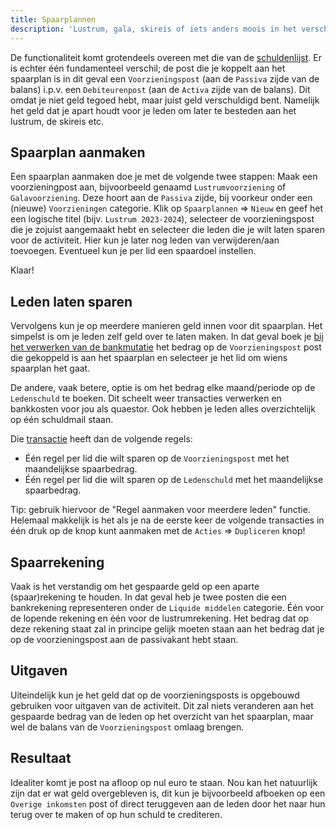 ```yaml
---
title: Spaarplannen
description: 'Lustrum, gala, skireis of iets anders moois in het verschiet? Met de spaarplanmodule laat je leden sparen voor hun spaardoel en maak je dit inzichtelijk op de Ledenwebsite of met de spaarplanmail.'
---
```


De functionaliteit komt grotendeels overeen met die van de [schuldenlijst](/financien/schuldenlijst). Er is echter één fundamenteel verschil; de post die je koppelt aan het spaarplan is in dit geval een ```Voorzieningspost``` (aan de ```Passiva``` zijde van de balans) i.p.v. een ```Debiteurenpost``` (aan de ```Activa``` zijde van de balans). Dit omdat je niet geld tegoed hebt, maar juist geld verschuldigd bent. Namelijk het geld dat je apart houdt voor je leden om later te besteden aan het lustrum, de skireis etc.

## Spaarplan aanmaken

Een spaarplan aanmaken doe je met de volgende twee stappen:
<Steps>
  <Step title="Post aanmaken">
    Maak een voorzieningpost aan, bijvoorbeeld genaamd ```Lustrumvoorziening``` of ```Galavoorziening```. Deze hoort aan de ```Passiva``` zijde, bij voorkeur onder een (nieuwe) ```Voorzieningen``` categorie.
  </Step>
  <Step title="Spaarplan aanmaken">
    Klik op ```Spaarplannen``` => ```Nieuw``` en geef het een logische titel (bijv. ```Lustrum 2023-2024```), selecteer de voorzieningspost die je zojuist aangemaakt hebt en selecteer die leden die je wilt laten sparen voor de activiteit. Hier kun je later nog leden van verwijderen/aan toevoegen. Eventueel kun je per lid een spaardoel instellen.
  </Step>
</Steps>

Klaar!

## Leden laten sparen
Vervolgens kun je op meerdere manieren geld innen voor dit spaarplan. Het simpelst is om je leden zelf geld over te laten maken. In dat geval boek je [bij het verwerken van de bankmutatie](financien/bankmutaties#bankmutaties-verwerken) het bedrag op de ```Voorzieningspost``` post die gekoppeld is aan het spaarplan en selecteer je het lid om wiens spaarplan het gaat.

De andere, vaak betere, optie is om het bedrag elke maand/periode op de ```Ledenschuld``` te boeken. Dit scheelt weer transacties verwerken en bankkosten voor jou als quaestor. Ook hebben je leden alles overzichtelijk op één schuldmail staan.

Die [transactie](/financien/transacties) heeft dan de volgende regels:
- Één regel per lid die wilt sparen op de ```Voorzieningspost``` met het maandelijkse spaarbedrag.
- Één regel per lid die wilt sparen op de ```Ledenschuld``` met het maandelijkse spaarbedrag.

<Note>Tip: gebruik hiervoor de "Regel aanmaken voor meerdere leden" functie.</Note>
<Note>Helemaal makkelijk is het als je na de eerste keer de volgende transacties in één druk op de knop kunt aanmaken met de ```Acties``` => ```Dupliceren``` knop!</Note>

## Spaarrekening
Vaak is het verstandig om het gespaarde geld op een aparte (spaar)rekening te houden. In dat geval heb je twee posten die een bankrekening representeren onder de ```Liquide middelen``` categorie. Één voor de lopende rekening en één voor de lustrumrekening. Het bedrag dat op deze rekening staat zal in principe gelijk moeten staan aan het bedrag dat je op de voorzieningspost aan de passivakant hebt staan.

## Uitgaven
Uiteindelijk kun je het geld dat op de voorzieningsposts is opgebouwd gebruiken voor uitgaven van de activiteit. Dit zal niets veranderen aan het gespaarde bedrag van de leden op het overzicht van het spaarplan, maar wel de balans van de ```Voorzieningspost``` omlaag brengen.

## Resultaat
Idealiter komt je post na afloop op nul euro te staan. Nou kan het natuurlijk zijn dat er wat geld overgebleven is, dit kun je bijvoorbeeld afboeken op een ```Overige inkomsten``` post of direct teruggeven aan de leden door het naar hun terug over te maken of op hun schuld te crediteren.
